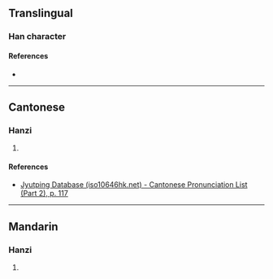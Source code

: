{{character info}}
==Translingual==

===Han character===
{{Han char|rn=64|rad=手|as=10|sn=13|four=|canj=QTSJ|ids=⿰扌茸}}

====References====
* {{Han ref|kx=0446.210|dkj=12473|hdz=31929.020|uh=6411|ud=25617}}

----

==Cantonese==

===Hanzi===
{{yue-hanzi|jyut=[[jung4]]|y=yung4}}

# {{rfdef|yue|sort=手10}}

====References====
* [http://www.iso10646hk.net/jp/document/download.jsp Jyutping Database (iso10646hk.net) - Cantonese Pronunciation List (Part 2), p. 117]

----

==Mandarin==

===Hanzi===
{{cmn-hanzi|pin=[[róng]] ([[rong2]])|wg=jung<sup>2</sup>}}

# {{rfdef|cmn|sort=手10}}